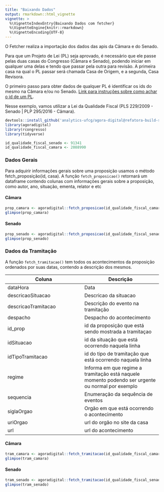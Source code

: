 ```yaml
---
title: "Baixando Dados"
output: rmarkdown::html_vignette
vignette: >
  %\VignetteIndexEntry{Baixando Dados com fetcher}
  %\VignetteEngine{knitr::rmarkdown}
  %\VignetteEncoding{UTF-8}
---
```

O Fetcher realiza a importação dos dados das apis da Câmara e do Senado.

Para que um Projeto de Lei (PL) seja aprovado, é necessário que ele passe pelas duas casas do Congresso (Câmara e Senado), podendo iniciar em qualquer uma delas e tendo que passar pela outra para revisão. A primeira casa na qual o PL passar será chamada Casa de Origem, e a segunda, Casa Revisora.

O primeiro passo para obter dados de qualquer PL é identificar os ids do mesmo na Câmara e/ou no Senado. [Link para instruções sobre como achar o id de um PL](https://github.com/analytics-ufcg/agora-digital#como-capturar-ids-de-proposi%C3%A7%C3%B5es). 

Nesse exemplo, vamos utilizar a Lei da Qualidade Fiscal (PLS 229/2009 - Senado | PLP 295/2016 - Câmara).


```r
devtools::install_github('analytics-ufcg/agora-digital@refatora-build-scripts')
library(agoradigital)
library(rcongresso)
library(tidyverse)

id_qualidade_fiscal_senado <- 91341
id_qualidade_fiscal_camara <- 2088990
```

### Dados Gerais

Para adquirir informações gerais sobre uma proposição usamos o método fetch_proposição(id, casa).
A função `fetch_proposicao()` retornará um dataframe contendo colunas com informações gerais sobre a proposição, como autor, ano, situação, ementa, relator e etc

#### Câmara

```r
prop_camara <- agoradigital::fetch_proposicao(id_qualidade_fiscal_camara, 'camara')
glimpse(prop_camara)
```

#### Senado

```r
prop_senado <- agoradigital::fetch_proposicao(id_qualidade_fiscal_senado, 'senado')
glimpse(prop_senado)
```

### Dados da Tramitação
A função `fetch_tramitacao()` tem todos os acontecimentos da proposição ordenados por suas datas, contendo a descrição dos mesmos.


|    Coluna     |   Descrição   |
| ------------- | ------------- |
|   dataHora    |     Data      |
|   descricaoSituacao  | Descricao da situacao  |
| descricaoTramitacao  | Descrição do evento na tramitação |
| despacho  | Despacho do acontecimento  |
| id_prop  | id da proposição que está sendo mostrada a tramitaçao  |
| idSituacao  | id da situação que está ocorrendo naquela linha  |
| idTipoTramitacao  | id do tipo de tramitação que está ocorrendo naquela linha  |
| regime  | Informa em que regime a tramitação está naquele momento podendo ser urgente ou normal por exemplo  |
| sequencia  | Enumeração da sequência de eventos  |
| siglaOrgao  | Orgão em que está ocorrendo o acontecimento  |
| uriOrgao  | url do orgão no site da casa  |
| url  | url do acontecimento  |

#### Câmara

```r
tram_camara <- agoradigital::fetch_tramitacao(id_qualidade_fiscal_camara,'camara')
glimpse(tram_camara)
```

#### Senado

```r
tram_senado <- agoradigital::fetch_tramitacao(id_qualidade_fiscal_senado,'senado')
glimpse(tram_senado)
```